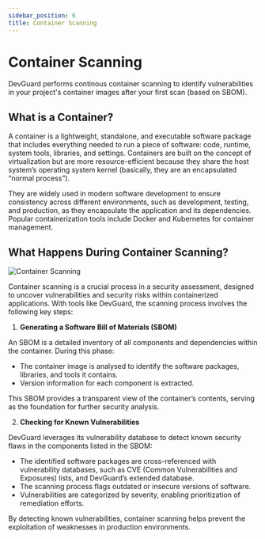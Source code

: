 ```yaml
---
sidebar_position: 6
title: Container Scanning
---
```


# Container Scanning

<Callout type="info" emoji="ℹ️">
  DevGuard performs continous container scanning to identify vulnerabilities in your project's container images after your first scan (based on SBOM).
</Callout>

## What is a Container?

A container is a lightweight, standalone, and executable software package that includes everything 
needed to run a piece of software: code, runtime, system tools, libraries, and settings. Containers 
are built on the concept of virtualization but are more resource-efficient because they share the 
host system’s operating system kernel (basically, they are an encapsulated “normal process”).

They are widely used in modern software development to ensure consistency across different environments, 
such as development, testing, and production, as they encapsulate the application and its dependencies. 
Popular containerization tools include Docker and Kubernetes for container management.

## What Happens During Container Scanning?

![Container Scanning](../../../assets/container-scanning.png)

Container scanning is a crucial process in a security assessment, designed to uncover vulnerabilities 
and security risks within containerized applications. With tools like DevGuard, the scanning process 
involves the following key steps:

1. **Generating a Software Bill of Materials (SBOM)**

An SBOM is a detailed inventory of all components and dependencies within the container. During this phase:
- The container image is analysed to identify the software packages, libraries, and tools it contains.
- Version information for each component is extracted.

This SBOM provides a transparent view of the container’s contents, serving as the foundation for further 
security analysis.

2. **Checking for Known Vulnerabilities**

DevGuard leverages its vulnerability database to detect known security flaws in the components listed in the SBOM:
- The identified software packages are cross-referenced with vulnerability databases, such as CVE (Common Vulnerabilities and Exposures) lists, and DevGuard’s extended database.
- The scanning process flags outdated or insecure versions of software.
- Vulnerabilities are categorized by severity, enabling prioritization of remediation efforts.

By detecting known vulnerabilities, container scanning helps prevent the exploitation of weaknesses in production environments.